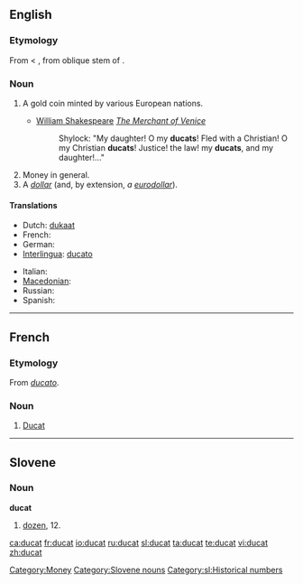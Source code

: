 ==English==

===Etymology===
From {{etyl|fro}} {{term|ducat|lang=fro}} < {{etyl|ML.}} {{term|ducatus|lang=la}}, from oblique stem of {{term|dux||duke; leader|lang=la}}.

===Noun===
{{wikipedia}}
{{en-noun|s}}

# {{historical}} A gold coin minted by various European nations.
#* [[w:William Shakespeare|William Shakespeare]] ''[[w:The Merchant of Venice|The Merchant of Venice]]''
#*: Shylock: "My daughter! O my '''ducats'''! Fled with a Christian! O my Christian '''ducats'''! Justice! the law! my '''ducats''', and my daughter!..."
# Money in general.
# A ''[[dollar]]'' (and, by extension, ''a [[euro|eurodollar]]'').

====Translations====
{{trans-top|historical gold coin}}
* Dutch: [[dukaat]] {{m}}
* French: {{t+|fr|ducat|m}}
* German: {{t-|de|Dukat|m}}
* [[Interlingua]]: [[ducato]]
{{trans-mid}}
* Italian: {{t+|it|ducato}}
* [[Macedonian]]: {{t-|mk|дукат|m|tr=dúkat}}
* Russian: {{t+|ru|дукат|m|tr=dukát}}
* Spanish: {{t+|es|ducado|m}}
{{trans-bottom}}

[[Category:Money]]

----

==French==

===Etymology===
From {{etyl|it|fr}} ''[[ducato]]''.

===Noun===
{{fr-noun|m}}

# [[#English|Ducat]]

----

==Slovene==

===Noun===
'''ducat''' {{m}}

# [[dozen]], 12.

[[Category:Slovene nouns]]
[[Category:sl:Historical numbers]]

[[ca:ducat]]
[[fr:ducat]]
[[io:ducat]]
[[ru:ducat]]
[[sl:ducat]]
[[ta:ducat]]
[[te:ducat]]
[[vi:ducat]]
[[zh:ducat]]
